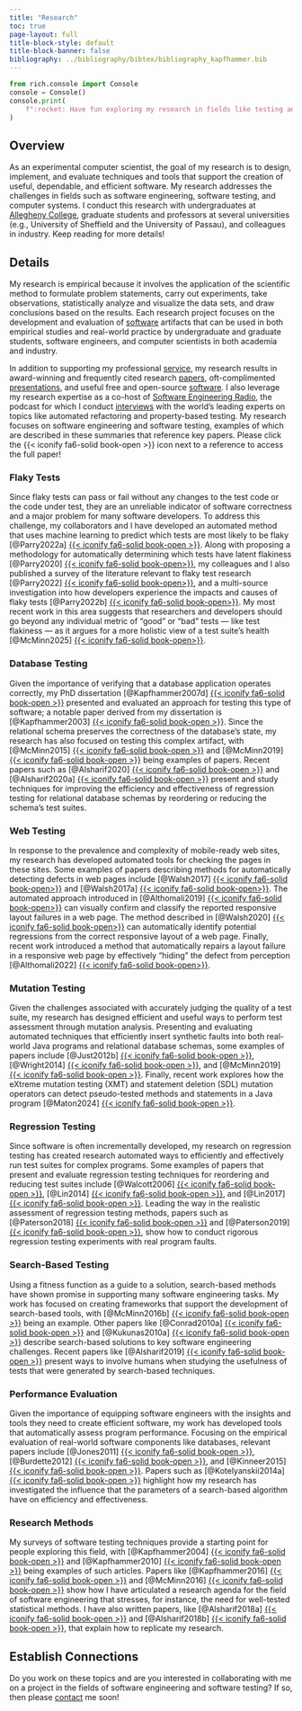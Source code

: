 ```yaml
---
title: "Research"
toc: true
page-layout: full
title-block-style: default
title-block-banner: false
bibliography: ../bibliography/bibtex/bibliography_kapfhammer.bib
---
```


```python
from rich.console import Console
console = Console()
console.print(
    f":rocket: Have fun exploring my research in fields like testing and debugging!"
)
```

## Overview

As an experimental computer scientist, the goal of my research is to design,
implement, and evaluate techniques and tools that support the creation of
useful, dependable, and efficient software. My research addresses the challenges
in fields such as software engineering, software testing, and computer systems.
I conduct this research with undergraduates at [Allegheny
College](http://www.allegheny.edu), graduate students and professors at several
universities (e.g., University of Sheffield and the University of Passau), and
colleagues in industry. Keep reading for more details!

## Details

My research is empirical because it involves the application of the scientific
method to formulate problem statements, carry out experiments, take
observations, statistically analyze and visualize the data sets, and draw
conclusions based on the results. Each research project focuses on the
development and evaluation of [software](/software/) artifacts that can be used
in both empirical studies and real-world practice by undergraduate and graduate
students, software engineers, and computer scientists in both academia and
industry.

In addition to supporting my professional [service](/service/), my research
results in award-winning and frequently cited research
[papers](/research/papers/), oft-complimented
[presentations](/research/presentations/), and useful free and open-source
[software](/software/). I also leverage my research expertise as a co-host of
[Software Engineering Radio](https://se-radio.net/), the podcast for which I
conduct [interviews](https://se-radio.net/team/gregory-kapfhammer/) with the
world's leading experts on topics like automated refactoring and property-based
testing. My research focuses on software engineering and software testing,
examples of which are described in these summaries that reference key papers.
Please click the {{< iconify fa6-solid book-open >}} icon next to a reference
to access the full paper!

<div id="flaky-tests">

### Flaky Tests

Since flaky tests can pass or fail without any changes to the test code or the
code under test, they are an unreliable indicator of software correctness and a
major problem for many software developers. To address this challenge, my
collaborators and I have developed an automated method that uses machine
learning to predict which tests are most likely to be flaky [@Parry2022a] [{{<
iconify fa6-solid book-open >}}](/research/papers/parry2022a/index.qmd). Along
with proposing a methodology for automatically determining which tests have
latent flakiness [@Parry2020] [{{< iconify fa6-solid
book-open>}}](/research/papers/parry2020/index.qmd), my colleagues and I also
published a survey of the literature relevant to flaky test research
[@Parry2022] [{{< iconify fa6-solid
book-open>}}](/research/papers/parry2022/index.qmd), and a multi-source
investigation into how developers experience the impacts and causes of flaky
tests [@Parry2022b] [{{< iconify fa6-solid
book-open>}}](/research/papers/parry2022b/index.qmd).
My most recent work in this area suggests that researchers and developers should go
beyond any individual metric of "good" or "bad" tests --- like test flakiness
--- as it argues for a more holistic view of a test suite's health [@McMinn2025] [{{<
iconify fa6-solid book-open>}}](/research/papers/mcminn2025/).

</div>

<div id="database-testing">

### Database Testing

Given the importance of verifying that a database application
operates correctly, my PhD dissertation
[@Kapfhammer2007d] [{{< iconify fa6-solid book-open >}}](/research/papers/kapfhammer2007d/index.qmd)
presented and evaluated an approach for testing this type of
software; a notable paper derived from my dissertation is
[@Kapfhammer2003] [{{< iconify fa6-solid book-open >}}](/research/papers/kapfhammer2003/index.qmd).
Since the relational schema preserves the correctness of the database's state,
my research has also focused on testing this complex artifact, with
[@McMinn2015] [{{< iconify fa6-solid book-open >}}](/research/papers/mcminn2015/index.qmd)
and
[@McMinn2019] [{{< iconify fa6-solid book-open >}}](/research/papers/mcminn2019/index.qmd)
being examples of papers.
Recent papers such as
[@Alsharif2020] [{{< iconify fa6-solid book-open >}}](/research/papers/alsharif2020/index.qmd)
and
[@Alsharif2020a] [{{< iconify fa6-solid book-open >}}](/research/papers/alsharif2020a/index.qmd)
present and study techniques for improving the efficiency and effectiveness of
regression testing for relational database schemas by reordering or reducing
the schema's test suites.

</div>

<div id="web-testing">

### Web Testing

In response to the prevalence and complexity of mobile-ready web sites, my
research has developed automated tools for checking the pages in these sites.
Some examples of papers describing methods for automatically detecting defects
in web pages include [@Walsh2017] [{{< iconify fa6-solid
book-open>}}](/research/papers/walsh2017/index.qmd) and [@Walsh2017a] [{{<
iconify fa6-solid book-open>}}](/research/papers/walsh2017a/index.qmd). The
automated approach introduced in [@Althomali2019] [{{< iconify fa6-solid
book-open>}}](/research/papers/althomali2019/index.qmd) can visually confirm and
classify the reported responsive layout failures in a web page. The method
described in [@Walsh2020] [{{< iconify fa6-solid
book-open>}}](/research/papers/walsh2020/index.qmd) can automatically identify
potential regressions from the correct responsive layout of a web page.
Finally, recent work introduced a method that automatically repairs a layout
failure in a responsive web page by effectively "hiding" the defect
from perception
[@Althomali2022] [{{< iconify fa6-solid
book-open>}}](/research/papers/althomali2022/index.qmd).

</div>

<div id="mutation-testing">

### Mutation Testing

Given the challenges associated with accurately judging the quality of a test
suite, my research has designed efficient and useful ways to perform test
assessment through mutation analysis. Presenting and evaluating automated
techniques that efficiently insert synthetic faults into both real-world Java
programs and relational database schemas, some examples of papers include
[@Just2012b] [{{< iconify fa6-solid book-open >}}](/research/papers/just2012b/index.qmd), [@Wright2014] [{{< iconify
fa6-solid book-open >}}](/research/papers/wright2014/index.qmd), and
[@McMinn2019] [{{< iconify fa6-solid book-open >}}](/research/papers/mcminn2019/index.qmd).
Finally, recent work explores how the eXtreme mutation testing (XMT) and
statement deletion (SDL) mutation operators can detect pseudo-tested methods
and statements in a Java program [@Maton2024] [{{< iconify fa6-solid
book-open >}}](/research/papers/maton2024/index.qmd).

</div>

<div id="regression-testing">

### Regression Testing

Since software is often incrementally developed, my
research on regression testing has created research automated ways to
efficiently and effectively run test suites for complex programs.
Some examples of papers that present and evaluate regression testing techniques
for reordering and reducing test suites include
[@Walcott2006] [{{< iconify fa6-solid book-open >}}](/research/papers/walcott2006/index.qmd),
[@Lin2014] [{{< iconify fa6-solid book-open >}}](/research/papers/lin2014/index.qmd),
and
[@Lin2017] [{{< iconify fa6-solid book-open >}}](/research/papers/lin2017/index.qmd).
Leading the way in the realistic assessment of regression testing methods,
papers such as
[@Paterson2018] [{{< iconify fa6-solid book-open >}}](/research/papers/paterson2018/index.qmd)
and
[@Paterson2019] [{{< iconify fa6-solid book-open >}}](/research/papers/paterson2019/index.qmd),
show how to conduct rigorous regression testing experiments with real program faults.

</div>

<div id="search-based-testing">

### Search-Based Testing

Using a fitness function as a guide to a solution,
    search-based methods have shown promise in supporting many software
    engineering tasks. My work has focused on creating frameworks that
support the development of search-based tools, with
[@McMinn2016b] [{{< iconify fa6-solid book-open >}}](/research/papers/mcminn2016b/index.qmd)
being an example.
Other papers like
[@Conrad2010a] [{{< iconify fa6-solid book-open >}}](/research/papers/conrad2010a/index.qmd)
and
[@Kukunas2010a] [{{< iconify fa6-solid book-open >}}](/research/papers/kukunas2010a/index.qmd)
describe search-based solutions to key software engineering challenges. Recent
papers like
[@Alsharif2019] [{{< iconify fa6-solid book-open >}}](/research/papers/alsharif2019/index.qmd)
present ways to involve humans when studying the usefulness of tests that were
generated by search-based techniques.

</div>

<div id="performance-evaluation">

### Performance Evaluation

Given the importance of equipping software engineers with the
    insights and tools they need to create efficient software, my work has
    developed tools that automatically assess program performance.
Focusing on the empirical evaluation of real-world software components like
databases, relevant papers include
[@Jones2011] [{{< iconify fa6-solid book-open >}}](/research/papers/jones2011/index.qmd),
[@Burdette2012] [{{< iconify fa6-solid book-open >}}](/research/papers/burdette2012/index.qmd),
and
[@Kinneer2015] [{{< iconify fa6-solid book-open >}}](/research/papers/kinneer2015/index.qmd).
Papers such as
[@Kotelyanskii2014a] [{{< iconify fa6-solid book-open >}}](/research/papers/kotelyanskii2014a/index.qmd)
highlight how my research has investigated the influence that the parameters of a search-based
algorithm have on efficiency and effectiveness.

</div>

<div id="research-methods">

### Research Methods

My surveys of software testing techniques provide a starting
    point for people exploring this field, with
[@Kapfhammer2004] [{{< iconify fa6-solid book-open >}}](/research/papers/kapfhammer2004/index.qmd)
and
[@Kapfhammer2010] [{{< iconify fa6-solid book-open >}}](/research/papers/kapfhammer2010/index.qmd)
being examples of such
articles. Papers like
[@Kapfhammer2016] [{{< iconify fa6-solid book-open >}}](/research/papers/kapfhammer2016/index.qmd)
and
[@McMinn2016] [{{< iconify fa6-solid book-open >}}](/research/papers/mcminn2016/index.qmd)
show how I have articulated a research agenda for the field
of software engineering that stresses, for instance, the need for well-tested
statistical methods. I have also written papers, like
[@Alsharif2018a] [{{< iconify fa6-solid book-open >}}](/research/papers/alsharif2018a/index.qmd)
and
[@Alsharif2018b] [{{< iconify fa6-solid book-open >}}](/research/papers/alsharif2018b/index.qmd),
that explain
how to replicate my research.

</div>

::: {.callout-note appearance="simple"}

## Establish Connections

Do you work on these topics and are you interested in collaborating with me on a
project in the fields of software engineering and software testing? If so, then
please [contact](/contact/) me soon!

:::
